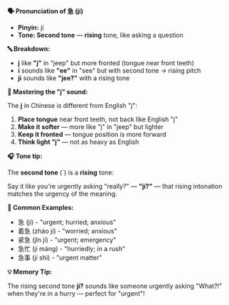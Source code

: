 **🗣️ Pronunciation of 急 (jí)**

- **Pinyin:** jí
- **Tone: Second tone** — **rising** tone, like asking a question

**🔤 Breakdown:**

- **j** like **"j"** in "jeep" but more fronted (tongue near front teeth)
- **í** sounds like **"ee"** in "see" but with second tone → rising pitch
- **jí** sounds like **"jee?"** with a rising tone

**🎯 Mastering the "j" sound:**

The **j** in Chinese is different from English "j":

1. **Place tongue** near front teeth, not back like English "j"
2. **Make it softer** — more like "j" in "jeep" but lighter
3. **Keep it fronted** — tongue position is more forward
4. **Think light "j"** — not as heavy as English

**🎧 Tone tip:**

The **second tone** (´) is a **rising** tone:

Say it like you're urgently asking "really?" — **"jí?"** — that rising intonation matches the
urgency of the meaning.

**📝 Common Examples:**

- 急 (jí) - "urgent; hurried; anxious"
- 着急 (zháo jí) - "worried; anxious"
- 紧急 (jǐn jí) - "urgent; emergency"
- 急忙 (jí máng) - "hurriedly; in a rush"
- 急事 (jí shì) - "urgent matter"

**💡 Memory Tip:**

The rising second tone **jí?** sounds like someone urgently asking "What?!" when they're in a hurry
— perfect for "urgent"!

